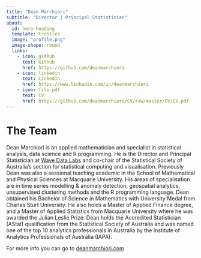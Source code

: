 ```yaml
---
title: "Dean Marchiori"
subtitle: "Director | Principal Statistician"
about:
  id: hero-heading
  template: trestles
  image: "profile.png"
  image-shape: round
  links:
    - icon: github
      text: Github
      href: https://github.com/deanmarchiori
    - icon: linkedin
      text: LinkedIn
      href: https://www.linkedin.com/in/deanmarchiori
    - icon: file-pdf
      text: CV
      href: https://github.com/deanmarchiori/CV/raw/master/CV/CV.pdf
---
```


# The Team  

:::{#hero-heading}
Dean Marchiori is an applied mathematician and specialist in statistical analysis, data science and R programming. He is the Director and Principal Statistician at [Wave Data Labs](https://www.wavedatalabs.com.au/) and co-chair of the Statistical Society of Australia's section for statistical computing and visualisation. Previously Dean was also a sessional teaching academic in the School of Mathematical and Physical Sciences at Macquarie University. His areas of specialisation are in time series modelling & anomaly detection, geospatial analytics, unsupervised clustering methods and the R programming language. Dean obtained his Bachelor of Science in Mathematics with University Medal from Charles Sturt University. He also holds a Master of Applied Finance degree, and a Master of Applied Statistics from Macquarie University where he was awarded the Julian Leslie Prize. Dean holds the Accredited Statistician (AStat) qualification from the Statistical Society of Australia and was named one of the top 10 analytics professionals in Australia by the Institute of Analytics Professionals of Australia (IAPA). 


For more info you can go to [deanmarchiori.com](https://www.deanmarchiori.com)

:::
